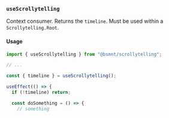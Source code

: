 ### `useScrollytelling`

Context consumer. Returns the `timeline`. Must be used within a `Scrollytelling.Root`.

#### Usage

```jsx
import { useScrollytelling } from "@bsmnt/scrollytelling";

// ...

const { timeline } = useScrollytelling();

useEffect(() => {
  if (!timeline) return;

  const doSomething = () => {
    // something
```

